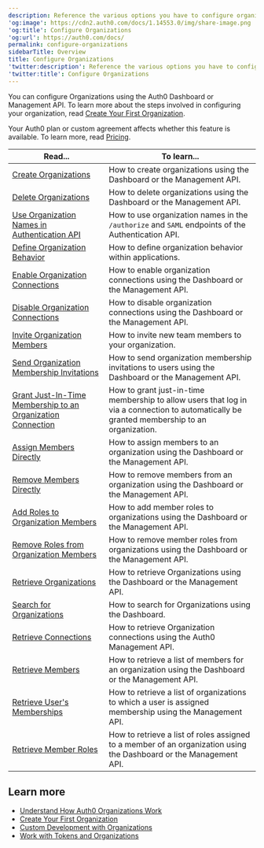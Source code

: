 ```yaml
---
description: Reference the various options you have to configure organizations.
'og:image': https://cdn2.auth0.com/docs/1.14553.0/img/share-image.png
'og:title': Configure Organizations
'og:url': https://auth0.com/docs/
permalink: configure-organizations
sidebarTitle: Overview
title: Configure Organizations
'twitter:description': Reference the various options you have to configure organizations.
'twitter:title': Configure Organizations
---
```

You can configure Organizations using the <Tooltip tip="Auth0 Dashboard: Auth0's main product to configure your services." cta="View Glossary" href="/docs/glossary?term=Auth0+Dashboard">Auth0 Dashboard</Tooltip> or <Tooltip tip="Auth0 Dashboard: Auth0's main product to configure your services." cta="View Glossary" href="/docs/glossary?term=Management+API">Management API</Tooltip>. To learn more about the steps involved in configuring your organization, read [Create Your First Organization](/docs/manage-users/organizations/create-first-organization).

<Card title="Availability varies by Auth0 plan">

Your Auth0 plan or custom agreement affects whether this feature is available. To learn more, read [Pricing](https://auth0.com/pricing).

</Card>

| **Read...** | **To learn...** |
| --- | --- |
| [Create Organizations](/docs/manage-users/organizations/configure-organizations/create-organizations) | How to create organizations using the Dashboard or the Management API. |
| [Delete Organizations](/docs/manage-users/organizations/configure-organizations/delete-organizations) | How to delete organizations using the Dashboard or the Management API. |
| [Use Organization Names in Authentication API](/docs/manage-users/organizations/configure-organizations/use-org-name-authentication-api) | How to use organization names in the `/authorize` and `SAML` endpoints of the Authentication API. |
| [Define Organization Behavior](/docs/manage-users/organizations/configure-organizations/define-organization-behavior) | How to define organization behavior within applications. |
| [Enable Organization Connections](/docs/manage-users/organizations/configure-organizations/enable-connections) | How to enable organization connections using the Dashboard or the Management API. |
| [Disable Organization Connections](/docs/manage-users/organizations/configure-organizations/disable-connections) | How to disable organization connections using the Dashboard or the Management API. |
| [Invite Organization Members](/docs/manage-users/organizations/configure-organizations/invite-members) | How to invite new team members to your organization. |
| [Send Organization Membership Invitations](/docs/manage-users/organizations/configure-organizations/send-membership-invitations) | How to send organization membership invitations to users using the Dashboard or the Management API. |
| [Grant Just-In-Time Membership to an Organization Connection](/docs/manage-users/organizations/configure-organizations/grant-just-in-time-membership) | How to grant just-in-time membership to allow users that log in via a connection to automatically be granted membership to an organization. |
| [Assign Members Directly](/docs/manage-users/organizations/configure-organizations/assign-members) | How to assign members to an organization using the Dashboard or the Management API. |
| [Remove Members Directly](/docs/manage-users/organizations/configure-organizations/remove-members) | How to remove members from an organization using the Dashboard or the Management API. |
| [Add Roles to Organization Members](/docs/manage-users/organizations/configure-organizations/add-member-roles) | How to add member roles to organizations using the Dashboard or the Management API. |
| [Remove Roles from Organization Members](/docs/manage-users/organizations/configure-organizations/remove-member-roles) | How to remove member roles from organizations using the Dashboard or the Management API. |
| [Retrieve Organizations](/docs/manage-users/organizations/configure-organizations/retrieve-organizations) | How to retrieve Organizations using the Dashboard or the Management API. |
| [Search for Organizations](/docs/manage-users/organizations/configure-organizations/search-for-organizations) | How to search for Organizations using the Dashboard. |
| [Retrieve Connections](/docs/manage-users/organizations/configure-organizations/retrieve-connections) | How to retrieve Organization connections using the Auth0 Management API. |
| [Retrieve Members](/docs/manage-users/organizations/configure-organizations/retrieve-members) | How to retrieve a list of members for an organization using the Dashboard or the Management API. |
| [Retrieve User's Memberships](/docs/manage-users/organizations/configure-organizations/retrieve-user-membership) | How to retrieve a list of organizations to which a user is assigned membership using the Management API. |
| [Retrieve Member Roles](/docs/manage-users/organizations/configure-organizations/retrieve-member-roles) | How to retrieve a list of roles assigned to a member of an organization using the Dashboard or the Management API. |

## Learn more

* [Understand How Auth0 Organizations Work](/docs/manage-users/organizations/organizations-overview)
* [Create Your First Organization](/docs/manage-users/organizations/create-first-organization)
* [Custom Development with Organizations](/docs/manage-users/organizations/custom-development)
* [Work with Tokens and Organizations](/docs/manage-users/organizations/using-tokens)